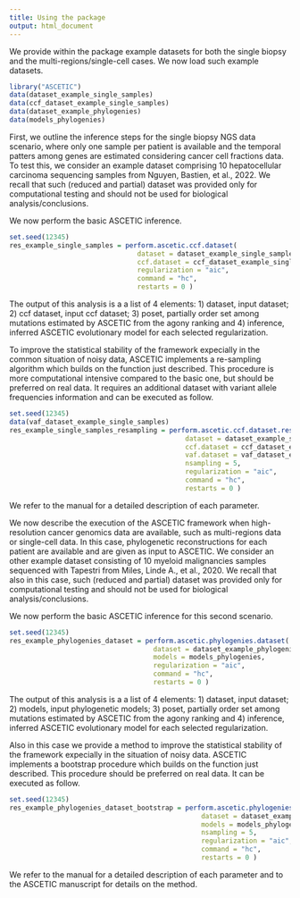 ```yaml
---
title: Using the package
output: html_document
---
```


We provide within the package example datasets for both the single biopsy and the multi-regions/single-cell cases. We now load such example datasets.

```r
library("ASCETIC")
data(dataset_example_single_samples)
data(ccf_dataset_example_single_samples)
data(dataset_example_phylogenies)
data(models_phylogenies)
```

First, we outline the inference steps for the single biopsy NGS data scenario, where only one sample per patient is available and the temporal patters among genes are estimated considering cancer cell fractions data. To test this, we consider an example dataset comprising 10 hepatocellular carcinoma sequencing samples from Nguyen, Bastien, et al., 2022. We recall that such (reduced and partial) dataset was provided only for computational testing and should not be used for biological analysis/conclusions.

We now perform the basic ASCETIC inference.

```r
set.seed(12345)
res_example_single_samples = perform.ascetic.ccf.dataset( 
                                dataset = dataset_example_single_samples, 
                                ccf.dataset = ccf_dataset_example_single_samples, 
                                regularization = "aic", 
                                command = "hc", 
                                restarts = 0 )
```

The output of this analysis is a a list of 4 elements: 1) dataset, input dataset; 2) ccf dataset, input ccf dataset; 3) poset, partially order set among mutations estimated by ASCETIC from the agony ranking and 4) inference, inferred ASCETIC evolutionary model for each selected regularization.

To improve the statistical stability of the framework expecially in the common situation of noisy data, ASCETIC implements a re-sampling algorithm which builds on the function just described. This procedure is more computational intensive compared to the basic one, but should be preferred on real data. It requires an additional dataset with variant allele frequencies information and can be executed as follow.

```r
set.seed(12345)
data(vaf_dataset_example_single_samples)
res_example_single_samples_resampling = perform.ascetic.ccf.dataset.resampling( 
                                            dataset = dataset_example_single_samples, 
                                            ccf.dataset = ccf_dataset_example_single_samples, 
                                            vaf.dataset = vaf_dataset_example_single_samples, 
                                            nsampling = 5, 
                                            regularization = "aic", 
                                            command = "hc", 
                                            restarts = 0 )
```

We refer to the manual for a detailed description of each parameter.

We now describe the execution of the ASCETIC framework when high-resolution cancer genomics data are available, such as multi-regions data or single-cell data. In this case, phylogenetic reconstructions for each patient are available and are given as input to ASCETIC. We consider an other example dataset consisting of 10 myeloid malignancies samples sequenced with Tapestri from Miles, Linde A., et al., 2020. We recall that also in this case, such (reduced and partial) dataset was provided only for computational testing and should not be used for biological analysis/conclusions.

We now perform the basic ASCETIC inference for this second scenario.

```r
set.seed(12345)
res_example_phylogenies_dataset = perform.ascetic.phylogenies.dataset( 
                                    dataset = dataset_example_phylogenies, 
                                    models = models_phylogenies, 
                                    regularization = "aic", 
                                    command = "hc", 
                                    restarts = 0 )
```

The output of this analysis is a a list of 4 elements: 1) dataset, input dataset; 2) models, input phylogenetic models; 3) poset, partially order set among mutations estimated by ASCETIC from the agony ranking and 4) inference, inferred ASCETIC evolutionary model for each selected regularization.

Also in this case we provide a method to improve the statistical stability of the framework expecially in the situation of noisy data. ASCETIC implements a bootstrap procedure which builds on the function just described. This procedure should be preferred on real data. It can be executed as follow.

```r
set.seed(12345)
res_example_phylogenies_dataset_bootstrap = perform.ascetic.phylogenies.dataset.bootstrap( 
                                                dataset = dataset_example_phylogenies, 
                                                models = models_phylogenies, 
                                                nsampling = 5, 
                                                regularization = "aic", 
                                                command = "hc", 
                                                restarts = 0 )
```

We refer to the manual for a detailed description of each parameter and to the ASCETIC manuscript for details on the method.
